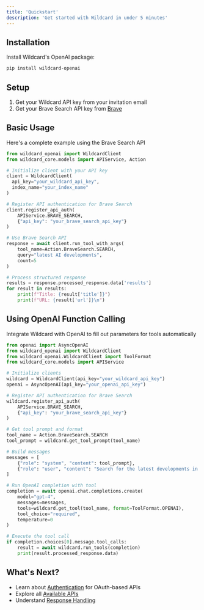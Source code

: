 ```yaml
---
title: 'Quickstart'
description: 'Get started with Wildcard in under 5 minutes'
---
```


## Installation

Install Wildcard's OpenAI package:

```bash
pip install wildcard-openai
```

## Setup

1. Get your Wildcard API key from your invitation email
2. Get your Brave Search API key from [Brave](https://brave.com/search/api/)

## Basic Usage

Here's a complete example using the Brave Search API

```python
from wildcard_openai import WildcardClient
from wildcard_core.models import APIService, Action

# Initialize client with your API key
client = WildcardClient(
  api_key="your_wildcard_api_key",
  index_name="your_index_name"
)

# Register API authentication for Brave Search
client.register_api_auth(
    APIService.BRAVE_SEARCH,
    {"api_key": "your_brave_search_api_key"}
)

# Use Brave Search API
response = await client.run_tool_with_args(
    tool_name=Action.BraveSearch.SEARCH,
    query="latest AI developments",
    count=5
)

# Process structured response
results = response.processed_response.data['results']
for result in results:
    print(f"Title: {result['title']}")
    print(f"URL: {result['url']}\n")
```

## Using OpenAI Function Calling

Integrate Wildcard with OpenAI to fill out parameters for tools automatically

```python
from openai import AsyncOpenAI
from wildcard_openai import WildcardClient
from wildcard_openai.WildcardClient import ToolFormat
from wildcard_core.models import APIService

# Initialize clients
wildcard = WildcardClient(api_key="your_wildcard_api_key")
openai = AsyncOpenAI(api_key="your_openai_api_key")

# Register API authentication for Brave Search
wildcard.register_api_auth(
    APIService.BRAVE_SEARCH,
    {"api_key": "your_brave_search_api_key"}
)

# Get tool prompt and format
tool_name = Action.BraveSearch.SEARCH
tool_prompt = wildcard.get_tool_prompt(tool_name)

# Build messages
messages = [
    {"role": "system", "content": tool_prompt},
    {"role": "user", "content": "Search for the latest developments in quantum computing"}
]

# Run OpenAI completion with tool
completion = await openai.chat.completions.create(
    model="gpt-4",
    messages=messages,
    tools=wildcard.get_tool(tool_name, format=ToolFormat.OPENAI),
    tool_choice="required",
    temperature=0
)

# Execute the tool call
if completion.choices[0].message.tool_calls:
    result = await wildcard.run_tools(completion)
    print(result.processed_response.data)
```

## What's Next?

- Learn about [Authentication](/authentication/overview) for OAuth-based APIs
- Explore all [Available APIs](/tools/overview)
- Understand [Response Handling](/core/processed-response)
